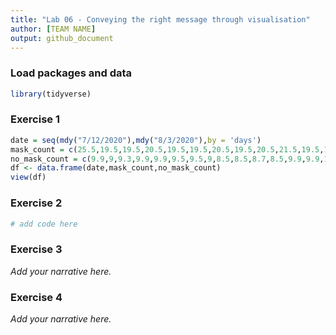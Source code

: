```yaml
---
title: "Lab 06 - Conveying the right message through visualisation"
author: [TEAM NAME]
output: github_document
---
```


### Load packages and data

```r
library(tidyverse) 
```


### Exercise 1

```r
date = seq(mdy("7/12/2020"),mdy("8/3/2020"),by = 'days')
mask_count = c(25.5,19.5,19.5,20.5,19.5,19.5,20.5,19.5,20.5,21.5,19.5,19.5,20.5,19,19.5,17,16.4,16.5,16.6,16,16.1,15.8,15.9)
no_mask_count = c(9.9,9,9.3,9.9,9.9,9.5,9.5,9,8.5,8.5,8.7,8.5,9.9,9.9,10.1,9.5,9.5,9.6,10,8.9,9,8.9,9.1)
df <- data.frame(date,mask_count,no_mask_count)
view(df)

```


### Exercise 2

```r
# add code here
```


### Exercise 3

*Add your narrative here.*


### Exercise 4

*Add your narrative here.*
